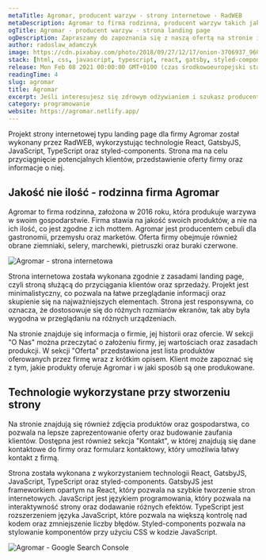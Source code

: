 ```yaml
---
metaTitle: Agromar, producent warzyw - strony internetowe - RadWEB
metaDescription: Agromar to firma rodzinna, producent warzyw takich jak cebula, ziemniaki, seler, marchewka, pietruszka oraz buraki czerwone. Sprawdź stronę wykonaną przez RadWEB
ogTitle: Agromar - producent warzyw - strona landing page
ogDescription: Zapraszamy do zapoznania się z naszą ofertą na stronie internetowej typu landing page wykonanej dla Agromar przez RadWEB przy użyciu technologii technologii webowych.
author: radoslaw_adamczyk
image: https://cdn.pixabay.com/photo/2018/09/27/12/17/onion-3706937_960_720.jpg
stack: [html, css, javascript, typescript, react, gatsby, styled-components]
release: Mon Feb 08 2021 00:00:00 GMT+0100 (czas środkowoeuropejski standardowy)
readingTime: 4
slug: agromar
title: Agromar
excerpt: Jeśli interesujesz się zdrowym odżywianiem i szukasz producenta warzyw wysokiej jakości, to koniecznie przeczytaj o projekcie strony internetowej firmy Agromar. Został on wykonany przez RadWEB z wykorzystaniem technologii React, GatsbyJS, JavaScript, TypeScript oraz styled-components. Strona typu landing page została zaprojektowana z myślą o przyciągnięciu klientów i przedstawieniu oferty firmy.
category: programowanie
website: https://agromar.netlify.app/
---
```


Projekt strony internetowej typu landing page dla firmy Agromar został wykonany przez RadWEB, wykorzystując technologie React, GatsbyJS, JavaScript, TypeScript oraz styled-components. Strona ma na celu przyciągnięcie potencjalnych klientów, przedstawienie oferty firmy oraz informacje o niej.

## Jakość nie ilość - rodzinna firma Agromar

Agromar to firma rodzinna, założona w 2016 roku, która produkuje warzywa w swoim gospodarstwie. Firma stawia na jakość swoich produktów, a nie na ich ilość, co jest zgodne z ich mottem. Agromar jest producentem cebuli dla gastronomii, przemysłu oraz marketów. Oferta firmy obejmuje również obrane ziemniaki, selery, marchewki, pietruszki oraz buraki czerwone.

![Agromar - strona internetowa](/assets/projects/agromar/strona.jpg)

Strona internetowa została wykonana zgodnie z zasadami landing page, czyli stroną służącą do przyciągania klientów oraz sprzedaży. Projekt jest minimalistyczny, co pozwala na łatwe przeglądanie informacji oraz skupienie się na najważniejszych elementach. Strona jest responsywna, co oznacza, że dostosowuje się do różnych rozmiarów ekranów, tak aby była wygodna w przeglądaniu na różnych urządzeniach.

Na stronie znajduje się informacja o firmie, jej historii oraz ofercie. W sekcji "O Nas" można przeczytać o założeniu firmy, jej wartościach oraz zasadach produkcji. W sekcji "Oferta" przedstawiona jest lista produktów oferowanych przez firmę wraz z krótkim opisem. Klient może zapoznać się z tym, jakie produkty oferuje Agromar i w jaki sposób są one produkowane.

## Technologie wykorzystane przy stworzeniu strony

Na stronie znajdują się również zdjęcia produktów oraz gospodarstwa, co pozwala na lepsze zaprezentowanie oferty oraz budowanie zaufania klientów. Dostępna jest również sekcja "Kontakt", w której znajdują się dane kontaktowe do firmy oraz formularz kontaktowy, który umożliwia łatwy kontakt z firmą.

Strona została wykonana z wykorzystaniem technologii React, GatsbyJS, JavaScript, TypeScript oraz styled-components. GatsbyJS jest frameworkiem opartym na React, który pozwala na szybkie tworzenie stron internetowych. JavaScript jest językiem programowania, który pozwala na interaktywność strony oraz dodawanie różnych efektów. TypeScript jest rozszerzeniem języka JavaScript, które pozwala na większą kontrolę nad kodem oraz zmniejszenie liczby błędów. Styled-components pozwala na stylowanie komponentów przy użyciu CSS w kodzie JavaScript.

![Agromar - Google Search Console](/assets/projects/agromar/gsc.jpg)

